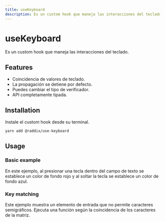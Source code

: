 ```yaml
---
title: useKeyboard
description: Es un custom hook que maneja las interacciones del teclado.
---
```


# useKeyboard

Es un custom hook que maneja las interacciones del teclado.

## Features

- Coincidencia de valores de teclado.
- La propagación se detiene por defecto.
- Puedes cambiar el tipo de verificador.
- API completamente tipada.

## Installation

Instale el custom hook desde su terminal.

```bash
yarn add @raddix/use-keyboard
```

## Usage

### Basic example

En este ejemplo, al presionar una tecla dentro del campo de texto se establece un color de fondo rojo
y al soltar la tecla se establece un color de fondo azul.

<CodeBlock folder='use-keyboard' file='example1.tsx' />

### Key matching

Este ejemplo muestra un elemento de entrada que no permite caracteres semigráficos.
Ejecuta una función según la coincidencia de los caracteres de la matriz.

<CodeBlock folder='use-keyboard' file='example2.tsx' />
